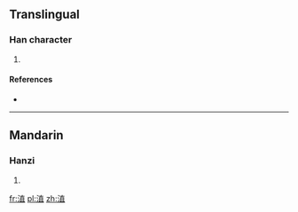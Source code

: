 ==Translingual==

===Han character===
{{Han char|rn=85|rad=水|as=08|sn=11|four=34116|canj=EJBM}}

# {{defn|Han|sort=水08}}

====References====
* {{Han ref|kx=0629.250|dkj=17637|dj=1031.160|hdz=31642.030|uh=6DD4|ud=28116|bh=D5EA|bd=54762}}

----

==Mandarin==

===Hanzi===
{{cmn-hanzi|pin=[[chì]] ([[chi4]])|wg=ch'ih<sup>4</sup>}}

# {{defn|lang=cmn|sort=水08}}

[[fr:淔]]
[[pl:淔]]
[[zh:淔]]